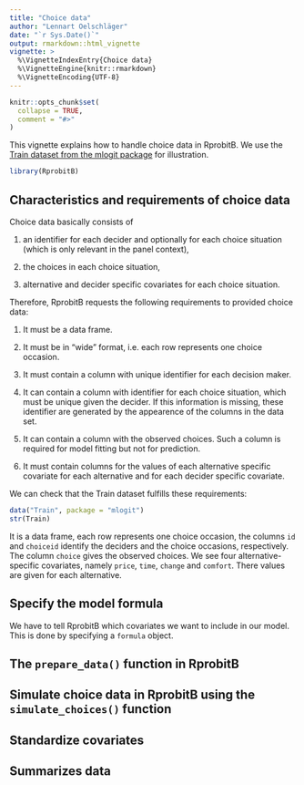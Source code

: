 ```yaml
---
title: "Choice data"
author: "Lennart Oelschläger"
date: "`r Sys.Date()`"
output: rmarkdown::html_vignette
vignette: >
  %\VignetteIndexEntry{Choice data}
  %\VignetteEngine{knitr::rmarkdown}
  %\VignetteEncoding{UTF-8}
---
```


```r
knitr::opts_chunk$set(
  collapse = TRUE,
  comment = "#>"
)
```

This vignette explains how to handle choice data in RprobitB. We use the [Train dataset from the mlogit package](https://cran.r-project.org/package=mlogit) for illustration.

```r
library(RprobitB)
```

## Characteristics and requirements of choice data

Choice data basically consists of

1. an identifier for each decider and optionally for each choice situation (which is only relevant in the panel context),

2. the choices in each choice situation,

3. alternative and decider specific covariates for each choice situation.


Therefore, RprobitB requests the following requirements to provided choice data:

1. It must be a data frame.

2. It must be in "wide" format, i.e. each row represents one choice occasion.

3. It must contain a column with unique identifier for each decision maker. 

4. It can contain a column with identifier for each choice situation, which must be unique given the decider. If this information is missing, these identifier are generated by the appearence of the columns in the data set. 

5. It can contain a column with the observed choices. Such a column is required for model fitting but not for prediction.

6. It must contain columns for the values of each alternative specific covariate for each alternative and for each decider specific covariate.


We can check that the Train dataset fulfills these requirements:

```r
data("Train", package = "mlogit")
str(Train)
```

It is a data frame, each row represents one choice occasion, the columns `id` and `choiceid` identify the deciders and the choice occasions, respectively. The column `choice` gives the observed choices. We see four alternative-specific covariates, namely `price`, `time`, `change` and `comfort`. There values are given for each alternative.

## Specify the model formula

We have to tell RprobitB which covariates we want to include in our model. This is done by specifying a `formula` object.

## The `prepare_data()` function in RprobitB

## Simulate choice data in RprobitB using the `simulate_choices()` function

## Standardize covariates

## Summarizes data
